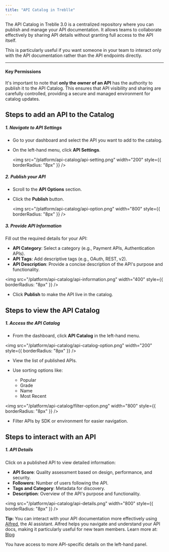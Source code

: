 ```yaml
---
title: "API Catalog in Treblle"
---
```


The API Catalog in Treblle 3.0 is a centralized repository where you can publish and manage your API documentation. It allows teams to collaborate effectively by sharing API details without granting full access to the API itself.

This is particularly useful if you want someone in your team to interact only with the API documentation rather than the API endpoints directly.

---

#### Key Permissions

It's important to note that **only the owner of an API** has the authority to publish it to the API Catalog. This ensures that API visibility and sharing are carefully controlled, providing a secure and managed environment for catalog updates.

## Steps to add an API to the Catalog

##### 1. Navigate to API Settings

- Go to your dashboard and select the API you want to add to the catalog.
- On the left-hand menu, click **API Settings**.

  <img
    src="/platform/api-catalog/api-setting.png"
    width="200"
    style={{ borderRadius: "8px" }}
  />

##### 2. Publish your API

- Scroll to the **API Options** section.
- Click the **Publish** button.

  <img
    src="/platform/api-catalog/api-option.png"
    width="800"
    style={{ borderRadius: "8px" }}
  />

##### 3. Provide API Information

Fill out the required details for your API:

- **API Category**: Select a category (e.g., Payment APIs, Authentication APIs).
- **API Tags**: Add descriptive tags (e.g., OAuth, REST, v2).
- **API Description**: Provide a concise description of the API's purpose and functionality.

<img
  src="/platform/api-catalog/api-information.png"
  width="400"
  style={{ borderRadius: "8px" }}
/>

- Click **Publish** to make the API live in the catalog.

## Steps to view the API Catalog

##### 1. Access the API Catalog

- From the dashboard, click **API Catalog** in the left-hand menu.

<img
  src="/platform/api-catalog/api-catalog-option.png"
  width="200"
  style={{ borderRadius: "8px" }}
/>

- View the list of published APIs.
- Use sorting options like:

  - Popular
  - Grade
  - Name
  - Most Recent

<img
  src="/platform/api-catalog/filter-option.png"
  width="800"
  style={{ borderRadius: "8px" }}
/>

- Filter APIs by SDK or environment for easier navigation.

## Steps to interact with an API

##### 1. API Details

Click on a published API to view detailed information:

- **API Score**: Quality assessment based on design, performance, and security.
- **Followers**: Number of users following the API.
- **Tags and Category**: Metadata for discovery.
- **Description**: Overview of the API's purpose and functionality.

<img
  src="/platform/api-catalog/api-details.png"
  width="800"
  style={{ borderRadius: "8px" }}
/>

**Tip:** You can interact with your API documentation more effectively using <a href="https://treblle.com/product/alfred" target="_blank" rel="noopener noreferrer"> Alfred</a>, the AI assistant. Alfred helps you navigate and understand your API docs, making it particularly useful for new team members. Learn more at: <a href="https://blog.treblle.com/whats-new-treblle-3-0-api-catalog/" target="_blank" rel="noopener noreferrer"> Blog</a>

You have access to more API-specific details on the left-hand panel.

